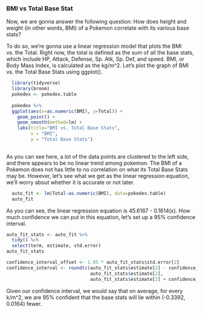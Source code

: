 ### BMI vs Total Base Stat

Now, we are gonna answer the following question: How does height and weight (in other words, BMI) of a Pokemon correlate with its various base stats?

To do so, we're gonna use a linear regression model that plots the BMI vs. the Total. Right now, the total is defined as the sum of all the base stats, which include HP, Attack, Defense, Sp. Atk, Sp. Def, and speed. BMI, or Body Mass Index, is calculated as the kg/m^2. Let's plot the graph of BMI vs. the Total Base Stats using ggplot(). 

```r
  library(tidyverse)
  library(broom)
  pokedex <- pokedex.table
  
  pokedex %>%
  ggplot(aes(x=as.numeric(BMI), y=Total)) +
    geom_point() +
    geom_smooth(method=lm) +
    labs(title="BMI vs. Total Base Stats",
         x = "BMI",
         y = "Total Base Stats")
    

```
As you can see here, a lot of the data points are clustered to the left side, and there appears to be no linear trend among pokemon. The BMI of a Pokemon does not has little to no correlation on what its Total Base Stats may be. However, let's see what we get as the linear regression equation, we'll worry about whether it is accurate or not later.

```r
  auto_fit <- lm(Total~as.numeric(BMI), data=pokedex.table)
  auto_fit
```
As you can see, the linear regression equation is 45.6167 - 0.1614(x). How much confidence we can put in this equation, let's set up a 95% confidence interval. 

```r
auto_fit_stats <- auto_fit %>%
  tidy() %>%
  select(term, estimate, std.error)
auto_fit_stats
```
```r
confidence_interval_offset <- 1.95 * auto_fit_stats$std.error[2]
confidence_interval <- round(c(auto_fit_stats$estimate[2] - confidence_interval_offset,
                               auto_fit_stats$estimate[2],
                               auto_fit_stats$estimate[2] + confidence_interval_offset), 4)
```
Given our confidence interval, we would say that on average, for every k/m^2, we are 95% confident that the base stats will lie within (-0.3392, 0.0164) fewer.  

